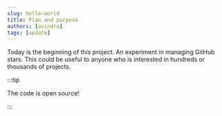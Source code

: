 ```yaml
---
slug: hello-world
title: Plan and purpose
authors: [avindra]
tags: [update]
---
```


Today is the beginning of this project. An experiment in managing GitHub stars. This could be useful to anyone who is interested in hundreds or thousands of projects.

:::tip

The code is open source!

:::
